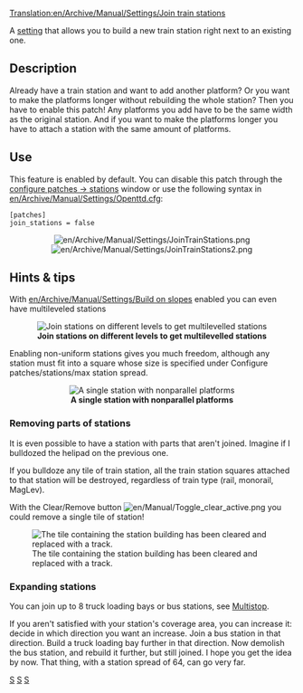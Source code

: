[[Translation:en/Archive/Manual/Settings/Join train stations]]
{{nl/Vertaling|en/Archive/Manual/Settings/Join train stations|0}}

A [[en/Archive/Manual/Settings/Advanced Settings|setting]] that allows you to build a new train station right next to an existing one.


== Description ==
Already have a train station and want to add another platform? Or you want to make the platforms longer without rebuilding the whole station? Then you have to enable this patch! Any platforms you add have to be the same width as the original station. And if you want to make the platforms longer you have to attach a station with the same amount of platforms.

{{en/Note|A good complement to this patch is [[en/Archive/Manual/Settings/Nonuniform stations]], which allow you to build any weird station you can imagine.}}

== Use ==
This feature is enabled by default. You can disable this patch through the [[en/Archive/Manual/Settings/Configuring patches/Stations|configure patches -> stations]] window or use the following syntax in [[en/Archive/Manual/Settings/Openttd.cfg]]:
<pre>[patches]
join_stations = false</pre>

<center>[[File:en/Archive/Manual/Settings/JoinTrainStations.png]] [[File:en/Archive/Manual/Settings/JoinTrainStations2.png]]</center>

== Hints & tips ==
With [[en/Archive/Manual/Settings/Build on slopes]] enabled you can even have multileveled stations

<center>[[File:en/Archive/Manual/Settings/JoinTrainStations3.png|center|frame|'''Join stations on different levels to get multilevelled stations''']]</center>

Enabling non-uniform stations gives you much freedom, although any station must fit into a square whose size is specified under Configure patches/stations/max station spread.

<center>[[File:en/Archive/Manual/Settings/Nonuniformstation129.png|center|frame|'''A single station with nonparallel platforms''']]</center>

=== Removing parts of stations ===

It is even possible to have a station with parts that aren't joined. Imagine if I bulldozed the helipad on the previous one.

If you bulldoze any tile of train station, all the train station squares attached to that station will be destroyed, regardless of train type (rail, monorail, MagLev).

With the Clear/Remove button [[File:en/Manual/Toggle clear active.png]] you could remove a single tile of station!

[[File:en/Archive/Manual/Settings/Cut-through station.png|center|frame|The tile containing the station building has been cleared and replaced with a track.]]

=== Expanding stations ===

You can join up to 8 truck loading bays or bus stations, see [[en/Manual/Loading Bays|Multistop]].

If you aren't satisfied with your station's coverage area, you can increase it: decide in which direction you want an increase. Join a bus station in that direction. Build a truck loading bay further in that direction. Now demolish the bus station, and rebuild it further, but still joined. I hope you get the idea by now. That thing, with a station spread of 64, can go very far.

[[Category:nl/Manual/Constructie|S]]
[[Category:nl/Manual/Instellingen en voorkeuren|S]]
[[Category:nl/Manual/Spoorwegen|S]]